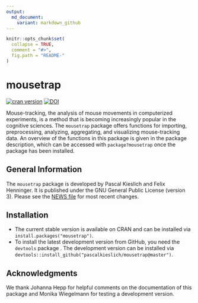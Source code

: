 ```yaml
---
output:
  md_document:
    variant: markdown_github
---
```


<!-- README.md is generated from README.Rmd. Please edit that file -->

```r
knitr::opts_chunk$set(
  collapse = TRUE,
  comment = "#>",
  fig.path = "README-"
)
```

# mousetrap

[![cran version](http://www.r-pkg.org/badges/version/mousetrap)](http://cran.rstudio.com/web/packages/mousetrap)
[![DOI](https://zenodo.org/badge/22029/PascalKieslich/mousetrap.svg)](https://zenodo.org/badge/latestdoi/22029/PascalKieslich/mousetrap)

Mouse-tracking, the analysis of mouse movements in computerized experiments, is a method that is becoming increasingly popular in the cognitive sciences.
The `mousetrap` package offers functions for importing, preprocessing, analyzing, aggregating, and visualizing mouse-tracking data.
An overview of the functions in this package is given in the package description, which can be accessed with `package?mousetrap` once the package has been installed.

## General Information

The `mousetrap` package is developed by Pascal Kieslich and Felix Henninger. It is published under the GNU General Public License (version 3). Please see the [NEWS file](NEWS.md) for most recent changes.

## Installation
* The current stable version is available on CRAN and can be installed via `install.packages("mousetrap")`.
* To install the latest development version from GitHub, you need the `devtools` package .
  The development version can be installed via `devtools::install_github("pascalkieslich/mousetrap@master")`.

## Acknowledgments

We thank Johanna Hepp for helpful comments on the documentation of this package and Monika Wiegelmann for testing a development version.